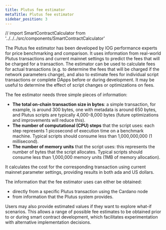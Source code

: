 ```yaml
---
title: Plutus fee estimator
metaTitle: Plutus fee estimator
sidebar_position: 3
---
```


// import SmartContractCalculator from
'../../../src/components/SmartContractCalculator'

The Plutus fee estimator has been developed by IOG performance experts for price
benchmarking and comparison. It uses information from real-world Plutus
transactions and current mainnet settings to predict the fees that will be
charged for a transaction. The estimator can be used to calculate fees for
actual transactions (e.g. to determine the fees that will be charged if the
network parameters change), and also to estimate fees for individual script
transactions or complete DApps before or during development. It may be useful to
determine the effect of script changes or optimizations on fees.

The fee estimator needs three simple pieces of information:

- **The total on-chain transaction size in bytes**: a simple transaction, for
  example, is around 300 bytes, one with metadata is around 650 bytes, and
  Plutus scripts are typically 4,000-8,000 bytes (future optimizations and
  improvements will reduce this).
- **The number of computational (CPU) steps** that the script uses: each step
  represents 1 picosecond of execution time on a benchmark machine. Typical
  scripts should consume less than 1,000,000,000 (1 millisecond).
- **The number of memory units** that the script uses: this represents the
  number of bytes that the script allocates. Typical scripts should consume less
  than 1,000,000 memory units (1MB of memory allocation).

It calculates the cost for the corresponding transaction using current mainnet
parameter settings, providing results in both ada and US dollars.

The information that the fee estimator uses can either be obtained:

- directly from a specific Plutus transaction using the Cardano node
- from information that the Plutus system provides.

Users may also provide estimated values if they want to explore what-if
scenarios. This allows a range of possible fee estimates to be obtained prior to
or during smart contract development, which facilitates experimentation with
alternative implementation decisions.

<SmartContractCalculator />
